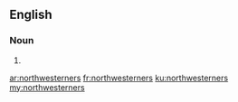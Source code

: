 ==English==

===Noun===
{{head|en|noun plural form}}

# {{plural of|northwesterner|lang=en}}

[[ar:northwesterners]]
[[fr:northwesterners]]
[[ku:northwesterners]]
[[my:northwesterners]]